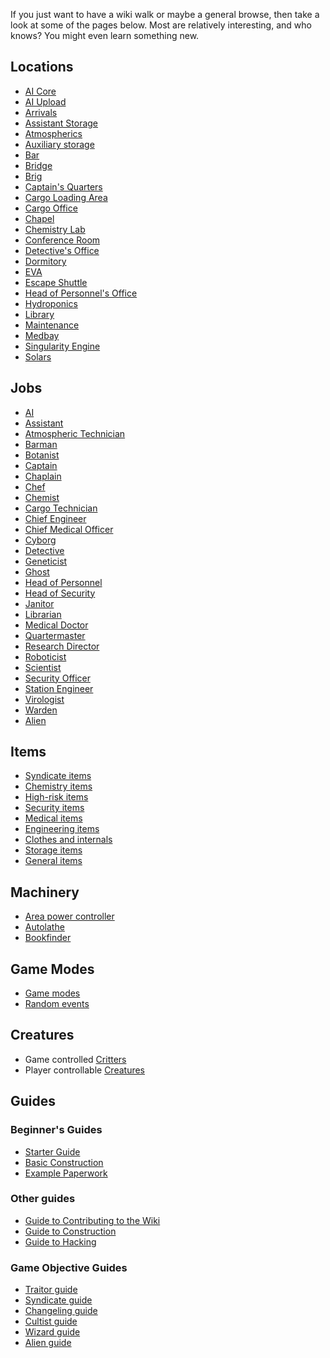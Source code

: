 {{Outdated}}
{{Delete}}
If you just want to have a wiki walk or maybe a general browse, then take a look at some of the pages below. Most are relatively interesting, and who knows? You might even learn something new.

== Locations ==
{{Main|:Category:Locations}}
* [[AI Core]]
* [[AI Upload]]
* [[Arrivals]]
* [[Assistant Storage]]
* [[Atmospherics]]
* [[Auxiliary storage]]
* [[Bar]]
* [[Bridge]]
* [[Brig]]
* [[Captain's Quarters]]
* [[Cargo Loading Area]]
* [[Cargo Office]]
* [[Chapel]]
* [[Chemistry Lab]]
* [[Conference Room]]
* [[Detective's Office]]
* [[Dormitory]]
* [[EVA]]
* [[Escape Shuttle]]
* [[Head of Personnel's Office]]
* [[Hydroponics]]
* [[Library]]
* [[Maintenance]]
* [[Medbay]]
* [[Singularity Engine]]
* [[Solars]]

== Jobs ==
{{Main|Job Guides}}
* [[AI]]
* [[Assistant]]
* [[Atmospheric Technician]]
* [[Barman]]
* [[Botanist]]
* [[Captain]]
* [[Chaplain]]
* [[Chef]]
* [[Chemist]]
* [[Cargo Technician]]
* [[Chief Engineer]]
* [[Chief Medical Officer]]
* [[Cyborg]]
* [[Detective]]
* [[Geneticist]]
* [[Ghost]]
* [[Head of Personnel]]
* [[Head of Security]]
* [[Janitor]]
* [[Librarian]]
* [[Medical Doctor]]
* [[Quartermaster]]
* [[Research Director]]
* [[Roboticist]]
* [[Scientist]]
* [[Security Officer]]
* [[Station Engineer]]
* [[Virologist]]
* [[Warden]]
* [[Alien]]

== Items ==
{{Main|Objects}}
* [[Syndicate Items|Syndicate items]]
* [[Chemistry items]]
* [[High-risk items]]
* [[Security items]]
* [[Medical items]]
* [[Engineering items]]
* [[Clothes and internals]]
* [[Storage items‎]]
* [[General items]]

== Machinery ==
* [[Area power controller]]
* [[Autolathe]]
* [[Bookfinder]]

== Game Modes ==
* [[Game modes]]
* [[Random events]]
	
== Creatures ==
* Game controlled [[Critters]]
* Player controllable [[Creatures]]

== Guides ==
{{Main|Guides}}
=== Beginner's Guides ===
* [[Starter Guide]]
* [[Basic Construction]]
* [[Example Paperwork]]

=== Other guides ===

* [[Guide to Contributing to the Wiki]]
* [[Guide to Construction]]
* [[Guide to Hacking]]

=== Game Objective Guides ===
	
* [[Traitor|Traitor guide]]
* [[Syndicate guide]]
* [[Changeling guide]]
* [[Cultist guide]]
* [[Wizard guide]]
* [[Xenos|Alien guide]]